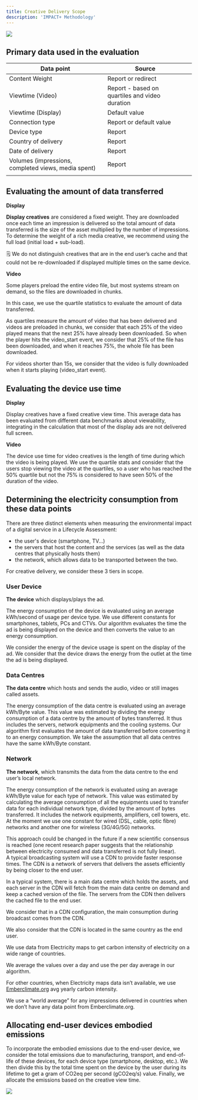 ```yaml
---
title: Creative Delivery Scope
description: 'IMPACT+ Methodology'
---
```


![](/footer-bg.png)


## **Primary data used in the evaluation**

| Data point | Source |  |
| --- | --- | --- |
| Content Weight | Report or redirect |  |
| Viewtime (Video) | Report - based on quartiles and video duration |  |
| Viewtime (Display) | Default value |  |
| Connection type | Report or default value |  |
| Device type | Report |  |
| Country of delivery | Report |  |
| Date of delivery | Report |  |
| Volumes (impressions, completed views, media spent) | Report |  |
|  |  |  |

## Evaluating the amount of data transferred

**Display**

**Display creatives** are considered a fixed weight. They are downloaded once each time an impression is delivered so the total amount of data transferred is the size of the asset multiplied by the number of impressions. To determine the weight of a rich media creative, we recommend using the full load (initial load + sub-load).

<aside>
🗒️ We do not distinguish creatives that are in the end user’s cache and that could not be re-downloaded if displayed multiple times on the same device.

</aside>

**Video**

Some players preload the entire video file, but most systems stream on demand, so the files are downloaded in chunks.

In this case, we use the quartile statistics to evaluate the amount of data transferred.

<Tip>
As quartiles measure the amount of video that has been delivered and videos are preloaded in chunks, we consider that each 25% of the video played means that the next 25% have already been downloaded. So when the player hits the video_start event, we consider that 25% of the file has been downloaded, and when it reaches 75%, the whole file has been downloaded.

For videos shorter than 15s, we consider that the video is fully downloaded when it starts playing (video_start event).

</Tip>

## Evaluating the device use time

**Display**

Display creatives have a fixed creative view time. This average data has been evaluated from different data benchmarks about viewability, integrating in the calculation that most of the display ads are not delivered full screen. 

**Video**

The device use time for video creatives is the length of time during which the video is being played. We use the quartile stats and consider that the users stop viewing the video at the quartiles, so a user who has reached the 50% quartile but not the 75% is considered to have seen 50% of the duration of the video.

## Determining the electricity consumption from these data points

There are three distinct elements when measuring the environmental impact of a digital service in a Lifecycle Assessment:

- the user's device (smartphone, TV…)
- the servers that host the content and the services (as well as the data centres that physically hosts them)
- the network, which allows data to be transported between the two.

For creative delivery, we consider these 3 tiers in scope. 

### User Device

**The device** which displays/plays the ad.

The energy consumption of the device is evaluated using an average kWh/second of usage per device type. We use different constants for smartphones, tablets, PCs and CTVs. Our algorithm evaluates the time the ad is being displayed on the device and then converts the value to an energy consumption.

<Tip>
We consider the energy of the device usage is spent on the display of the ad.

</Tip>

<Tip>
We consider that the device draws the energy from the outlet at the time the ad is being displayed.

</Tip>

### Data Centres

**The data centre** which hosts and sends the audio, video or still images called assets.

The energy consumption of the data centre is evaluated using an average kWh/Byte value. This value was estimated by dividing the energy consumption of a data centre by the amount of bytes transferred. It thus includes the servers, network equipments and the cooling systems. Our algorithm first evaluates the amount of data transferred before converting it to an energy consumption. We take the assumption that all data centres have the same kWh/Byte constant. 

### Network

**The network**, which transmits the data from the data centre to the end user’s local network.

The energy consumption of the network is evaluated using an average kWh/Byte value for each type of network. This value was estimated by calculating the average consumption of all the equipments used to transfer data for each individual network type, divided by the amount of bytes transferred. It includes the network equipments, amplifiers, cell towers, etc. At the moment we use one constant for wired (DSL, cable, optic fibre) networks  and another one for wireless (3G/4G/5G) networks.

<aside>
This approach could be changed in the future if a new scientific consensus is reached (one recent research paper suggests that the relationship between electricity consumed and data transferred is not fully linear).

</aside>



<Tip>
A typical broadcasting system will use a CDN to provide faster response times. The CDN is a network of servers that delivers the assets efficiently by being closer to the end user.

In a typical system, there is a main data centre which holds the assets, and each server in the CDN will fetch from the main data centre on demand and keep a cached version of the file. The servers from the CDN then delivers the cached file to the end user.

We consider that in a CDN configuration, the main consumption during broadcast comes from the CDN.

We also consider that the CDN is located in the same country as the end user.

</Tip>

<aside>
We use data from Electricity maps to get carbon intensity of electricity on a wide range of countries.

We average the values over a day and use the per day average in our algorithm.

For other countries, when Electricity maps data isn’t available, we use [Emberclimate.org](http://Emberclimate.org) avg yearly carbon intensity. 

We use a “world average” for any impressions delivered in countries when we don’t have any data point from Emberclimate.org. 

</aside>

## Allocating end-user devices embodied emissions

To incorporate the embodied emissions due to the end-user device, we consider the total emissions due to manufacturing, transport, and end-of-life of these devices, for each device type (smartphone, desktop, etc.). We then divide this by the total time spent on the device by the user during its lifetime to get a gram of CO2eq per second (gCO2eq/s) value. Finally, we allocate the emissions based on the creative view time.


![](/footer-bg.png)

